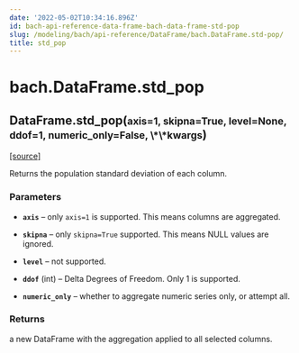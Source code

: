 ```yaml
---
date: '2022-05-02T10:34:16.896Z'
id: bach-api-reference-data-frame-bach-data-frame-std-pop
slug: /modeling/bach/api-reference/DataFrame/bach.DataFrame.std-pop/
title: std_pop
---
```


# bach.DataFrame.std_pop

<div class="method">

<h2 class="signature-method"><span class="additional-name">DataFrame.</span><span class="name">std_pop(</span><small class="parameter-list"><span class="parameter" id="axis">axis=1</span>, <span class="parameter" id="skipna">skipna=True</span>, <span class="parameter" id="level">level=None</span>, <span class="parameter" id="ddof">ddof=1</span>, <span class="parameter" id="numeric_only">numeric_only=False</span>, <span class="parameter" id="**">\*\*kwargs</span></small>)</h2>


&#8203;<span class="view-source">[[source]](https://github.com/objectiv/objectiv-analytics/blob/main/bach/bach/dataframe.py)</span>

<div class="content">

Returns the population standard deviation of each column.


### Parameters

* **`axis`** – only `axis=1` is supported. This means columns are aggregated.

* **`skipna`** – only `skipna=True` supported. This means NULL values are ignored.

* **`level`** – not supported.

* **`ddof`** (int) – Delta Degrees of Freedom. Only 1 is supported.

* **`numeric_only`** – whether to aggregate numeric series only, or attempt all.



### Returns

a new DataFrame with the aggregation applied to all selected columns.



</div>

</div>
